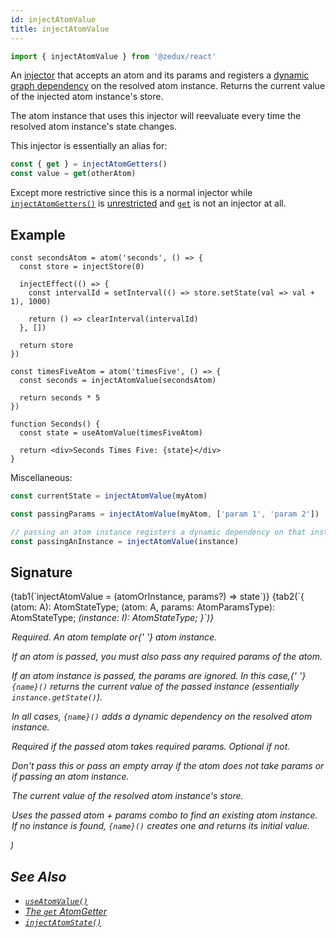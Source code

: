 ```yaml
---
id: injectAtomValue
title: injectAtomValue
---
```



```ts
import { injectAtomValue } from '@zedux/react'
```

An [injector](../glossary#injector) that accepts an atom and its params and registers a [dynamic graph dependency](../glossary#dynamic-graph-dependency) on the resolved atom instance. Returns the current value of the injected atom instance's store.

The atom instance that uses this injector will reevaluate every time the resolved atom instance's state changes.

This injector is essentially an alias for:

```ts
const { get } = injectAtomGetters()
const value = get(otherAtom)
```

Except more restrictive since this is a normal injector while [`injectAtomGetters()`](injectAtomGetters) is [unrestricted](../glossary#unrestricted-injector) and [`get`](../types/AtomGetters#get) is not an injector at all.

## Example

```tsx live ecosystemId=injectAtomValue/example resultVar=Seconds
const secondsAtom = atom('seconds', () => {
  const store = injectStore(0)

  injectEffect(() => {
    const intervalId = setInterval(() => store.setState(val => val + 1), 1000)

    return () => clearInterval(intervalId)
  }, [])

  return store
})

const timesFiveAtom = atom('timesFive', () => {
  const seconds = injectAtomValue(secondsAtom)

  return seconds * 5
})

function Seconds() {
  const state = useAtomValue(timesFiveAtom)

  return <div>Seconds Times Five: {state}</div>
}
```

Miscellaneous:

```ts
const currentState = injectAtomValue(myAtom)

const passingParams = injectAtomValue(myAtom, ['param 1', 'param 2'])

// passing an atom instance registers a dynamic dependency on that instance
const passingAnInstance = injectAtomValue(instance)
```

## Signature

<Tabs>
  {tab1(`injectAtomValue = (atomOrInstance, params?) => state`)}
  {tab2(`{
  <A extends ParamlessAtom>(atom: A): AtomStateType<A>;
  <A extends AnyAtomTemplate>(atom: A, params: AtomParamsType<A>): AtomStateType<A>;
  <I extends AnyAtomInstance>(instance: I): AtomStateType<I>;
}`)}
</Tabs>

  <Legend>
    <Item name="atomOrInstance">
      <p>
        Required. An <Link to="../classes/AtomTemplate">atom template</Link> or{' '}
        <Link to="../classes/AtomInstance">atom instance</Link>.
      </p>
      <p>
        If an atom is passed, you must also pass any required params of the
        atom.
      </p>
      <p>
        If an atom instance is passed, the params are ignored. In this case,{' '}
        <code>{name}()</code> returns the current value of the passed instance
        (essentially <code>instance.getState()</code>).
      </p>
      <p>
        In all cases, <code>{name}()</code> adds a dynamic dependency on the
        resolved atom instance.
      </p>
    </Item>
    <Item name="params">
      <p>Required if the passed atom takes required params. Optional if not.</p>
      <p>
        Don't pass this or pass an empty array if the atom does not take params
        or if passing an atom instance.
      </p>
    </Item>
    <Item name="Returns">
      <p>The current value of the resolved atom instance's store.</p>
      <p>
        Uses the passed atom + params combo to find an existing atom instance.
        If no instance is found, <code>{name}()</code> creates one and returns
        its initial value.
      </p>
    </Item>
  </Legend>
)

<InjectAtomValueLegend />

## See Also

- [`useAtomValue()`](../hooks/useAtomValue)
- [The `get` AtomGetter](../types/AtomGetters#get)
- [`injectAtomState()`](injectAtomState)
